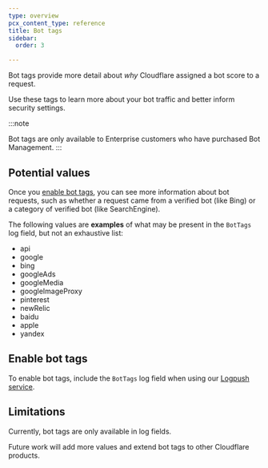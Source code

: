 ```yaml
---
type: overview
pcx_content_type: reference
title: Bot tags
sidebar:
  order: 3

---
```



<GlossaryTooltip term="bot tags">Bot tags</GlossaryTooltip> provide more detail about *why* Cloudflare assigned a <GlossaryTooltip term="bot score" link="/bots/concepts/bot-score/">bot score</GlossaryTooltip> to a request.

Use these tags to learn more about your bot traffic and better inform security settings.

:::note

Bot tags are only available to Enterprise customers who have purchased Bot Management. 
:::

## Potential values

Once you [enable bot tags](#enable-bot-tags), you can see more information about bot requests, such as whether a request came from a verified bot (like Bing) or a category of verified bot (like SearchEngine).

The following values are **examples** of what may be present in the `BotTags` log field, but not an exhaustive list:

- api
- google
- bing
- googleAds
- googleMedia
- googleImageProxy
- pinterest
- newRelic
- baidu
- apple
- yandex

## Enable bot tags

To enable bot tags, include the `BotTags` log field when using our [Logpush service](/logs/logpush/).

## Limitations

Currently, bot tags are only available in log fields.

Future work will add more values and extend bot tags to other Cloudflare products.
